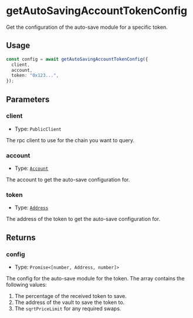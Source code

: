 # getAutoSavingAccountTokenConfig

Get the configuration of the auto-save module for a specific token.

## Usage

```typescript copy
const config = await getAutoSavingAccountTokenConfig({
  client,
  account,
  token: "0x123...",
});
```

## Parameters

### client

- Type: `PublicClient`

The rpc client to use for the chain you want to query.

### account

- Type: [`Account`](/module-sdk/glossary/types#account)

The account to get the auto-save configuration for.

### token

- Type: [`Address`](https://viem.sh/docs/glossary/types#address)

The address of the token to get the auto-save configuration for.

## Returns

### config

- Type: `Promise<[number, Address, number]>`

The config for the auto-save module for the token. The array contains the following values:

1. The percentage of the received token to save.
2. The address of the vault to save the token to.
3. The `sqrtPriceLimit` for any required swaps.
